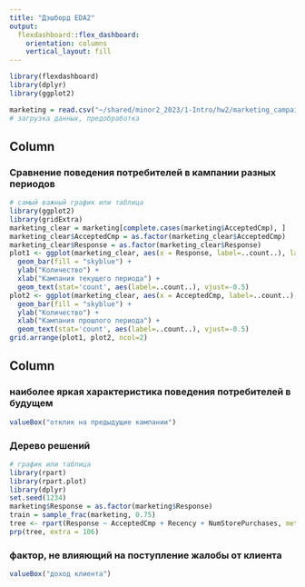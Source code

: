 ```yaml
---
title: "Дэшборд EDA2"
output: 
  flexdashboard::flex_dashboard:
    orientation: columns
    vertical_layout: fill
---
```


```r
library(flexdashboard)
library(dplyr)
library(ggplot2)

marketing = read.csv("~/shared/minor2_2023/1-Intro/hw2/marketing_campaign.csv")
# загрузка данных, предобработка 

```

Column {data-width=550}
-----------------------------------------------------------------------

### Сравнение поведения потребителей в кампании разных периодов

```r
# самый важный график или таблица
library(ggplot2)
library(gridExtra)
marketing_clear = marketing[complete.cases(marketing$AcceptedCmp), ]
marketing_clear$AcceptedCmp = as.factor(marketing_clear$AcceptedCmp)
marketing_clear$Response = as.factor(marketing_clear$Response)
plot1 <- ggplot(marketing_clear, aes(x = Response, label=..count..), label = Response) +
  geom_bar(fill = "skyblue") +
  ylab("Количество") +
  xlab("Кампания текущего периода") +
  geom_text(stat='count', aes(label=..count..), vjust=-0.5)
plot2 <- ggplot(marketing_clear, aes(x = AcceptedCmp, label=..count..), label = AcceptedCmp) +
  geom_bar(fill = "skyblue") +
  ylab("Количество") +
  xlab("Кампания прошлого периода") +
  geom_text(stat='count', aes(label=..count..), vjust=-0.5)
grid.arrange(plot1, plot2, ncol=2)

```

Column {data-width=450}
-----------------------------------------------------------------------

### наиболее яркая характеристика поведения потребителей в будущем

```r
valueBox("отклик на предыдущие кампании")
```

### Дерево решений

```r
# график или таблица
library(rpart)
library(rpart.plot)
library(dplyr)
set.seed(1234)
marketing$Response = as.factor(marketing$Response)
train = sample_frac(marketing, 0.75)
tree <- rpart(Response ~ AcceptedCmp + Recency + NumStorePurchases, method = "class", data = train)
prp(tree, extra = 106)

```

### фактор, не влияющий на поступление жалобы от клиента

```r
valueBox("доход клиента")
```
